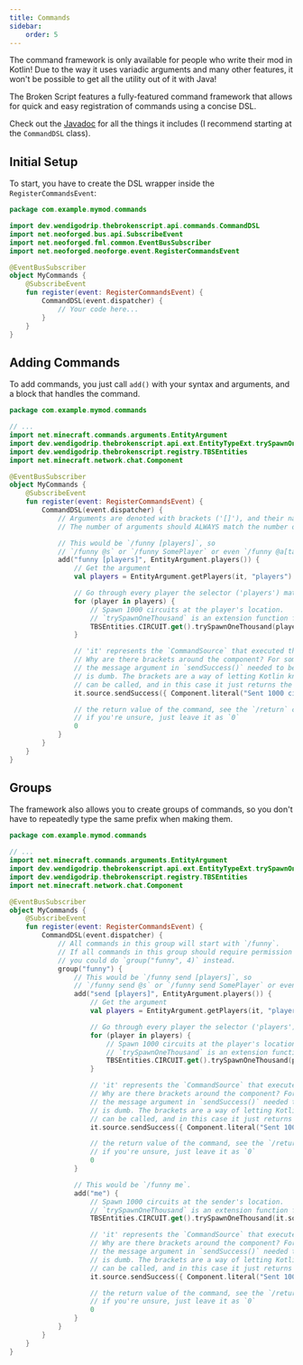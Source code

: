 ```yaml
---
title: Commands
sidebar:
    order: 5
---
```



<Aside type="danger">
    The command framework is only available for people who write their mod in
    Kotlin! Due to the way it uses variadic arguments and many other features,
    it won't be possible to get all the utility out of it with Java!
</Aside>

The Broken Script features a fully-featured command framework that allows for
quick and easy registration of commands using a concise DSL.

Check out the [Javadoc](https://dev.kadaroja.com/javadoc/dev/wendigodrip/thebrokenscript/api/commands/package-summary.html)
for all the things it includes (I recommend starting at the `CommandDSL` class).

## Initial Setup

To start, you have to create the DSL wrapper inside the `RegisterCommandsEvent`:

```kt title="MyCommands.kt" {12}
package com.example.mymod.commands

import dev.wendigodrip.thebrokenscript.api.commands.CommandDSL
import net.neoforged.bus.api.SubscribeEvent
import net.neoforged.fml.common.EventBusSubscriber
import net.neoforged.neoforge.event.RegisterCommandsEvent

@EventBusSubscriber
object MyCommands {
    @SubscribeEvent
    fun register(event: RegisterCommandsEvent) {
        CommandDSL(event.dispatcher) {
            // Your code here...
        }
    }
}
```

## Adding Commands

To add commands, you just call `add()` with your syntax and arguments, and a block that handles the command.

```kt title="MyCommands.kt" ins={4-7,14-40}
package com.example.mymod.commands

// ...
import net.minecraft.commands.arguments.EntityArgument
import dev.wendigodrip.thebrokenscript.api.ext.EntityTypeExt.trySpawnOneThousand
import dev.wendigodrip.thebrokenscript.registry.TBSEntities
import net.minecraft.network.chat.Component

@EventBusSubscriber
object MyCommands {
    @SubscribeEvent
    fun register(event: RegisterCommandsEvent) {
        CommandDSL(event.dispatcher) {
            // Arguments are denoted with brackets ('[]'), and their names are inside.
            // The number of arguments should ALWAYS match the number of argument *types* provided.

            // This would be `/funny [players]`, so
            // `/funny @s` or `/funny SomePlayer` or even `/funny @a[tag=do_the_funny]` would work.
            add("funny [players]", EntityArgument.players()) {
                // Get the argument
                val players = EntityArgument.getPlayers(it, "players")

                // Go through every player the selector ('players') matched
                for (player in players) {
                    // Spawn 1000 circuits at the player's location.
                    // `trySpawnOneThousand` is an extension function from TBS's `EntityTypeExt` object.
                    TBSEntities.CIRCUIT.get().trySpawnOneThousand(player.level(), player.position())
                }

                // 'it' represents the `CommandSource` that executed the command.
                // Why are there brackets around the component? For some reason Mojang decided
                // the message argument in `sendSuccess()` needed to be a supplier, which I think
                // is dumb. The brackets are a way of letting Kotlin know that it's a function that
                // can be called, and in this case it just returns the component. It's like a closure.
                it.source.sendSuccess({ Component.literal("Sent 1000 circuits to their location(s).") }, true)

                // the return value of the command, see the `/return` command on the Minecraft wiki
                // if you're unsure, just leave it as `0`
                0
            }
        }
    }
}
```

## Groups

The framework also allows you to create groups of commands, so you don't have to repeatedly
type the same prefix when making them.

```kt title="MyCommands.kt" ins={14-17,60} mark={18-59}
package com.example.mymod.commands

// ...
import net.minecraft.commands.arguments.EntityArgument
import dev.wendigodrip.thebrokenscript.api.ext.EntityTypeExt.trySpawnOneThousand
import dev.wendigodrip.thebrokenscript.registry.TBSEntities
import net.minecraft.network.chat.Component

@EventBusSubscriber
object MyCommands {
    @SubscribeEvent
    fun register(event: RegisterCommandsEvent) {
        CommandDSL(event.dispatcher) {
            // All commands in this group will start with `/funny`.
            // If all commands in this group should require permission level 4,
            // you could do `group("funny", 4)` instead.
            group("funny") {
                // This would be `/funny send [players]`, so
                // `/funny send @s` or `/funny send SomePlayer` or even `/funny send @a[tag=do_the_funny]` would work.
                add("send [players]", EntityArgument.players()) {
                    // Get the argument
                    val players = EntityArgument.getPlayers(it, "players")

                    // Go through every player the selector ('players') matched
                    for (player in players) {
                        // Spawn 1000 circuits at the player's location.
                        // `trySpawnOneThousand` is an extension function from TBS's `EntityTypeExt` object.
                        TBSEntities.CIRCUIT.get().trySpawnOneThousand(player.level(), player.position())
                    }

                    // 'it' represents the `CommandSource` that executed the command.
                    // Why are there brackets around the component? For some reason Mojang decided
                    // the message argument in `sendSuccess()` needed to be a supplier, which I think
                    // is dumb. The brackets are a way of letting Kotlin know that it's a function that
                    // can be called, and in this case it just returns the component. It's like a closure.
                    it.source.sendSuccess({ Component.literal("Sent 1000 circuits to their location(s).") }, true)

                    // the return value of the command, see the `/return` command on the Minecraft wiki
                    // if you're unsure, just leave it as `0`
                    0
                }

                // This would be `/funny me`.
                add("me") {
                    // Spawn 1000 circuits at the sender's location.
                    // `trySpawnOneThousand` is an extension function from TBS's `EntityTypeExt` object.
                    TBSEntities.CIRCUIT.get().trySpawnOneThousand(it.source.level, it.source.position)

                    // 'it' represents the `CommandSource` that executed the command.
                    // Why are there brackets around the component? For some reason Mojang decided
                    // the message argument in `sendSuccess()` needed to be a supplier, which I think
                    // is dumb. The brackets are a way of letting Kotlin know that it's a function that
                    // can be called, and in this case it just returns the component. It's like a closure.
                    it.source.sendSuccess({ Component.literal("Sent 1000 circuits to your location.") }, true)

                    // the return value of the command, see the `/return` command on the Minecraft wiki
                    // if you're unsure, just leave it as `0`
                    0
                }
            }
        }
    }
}
```
